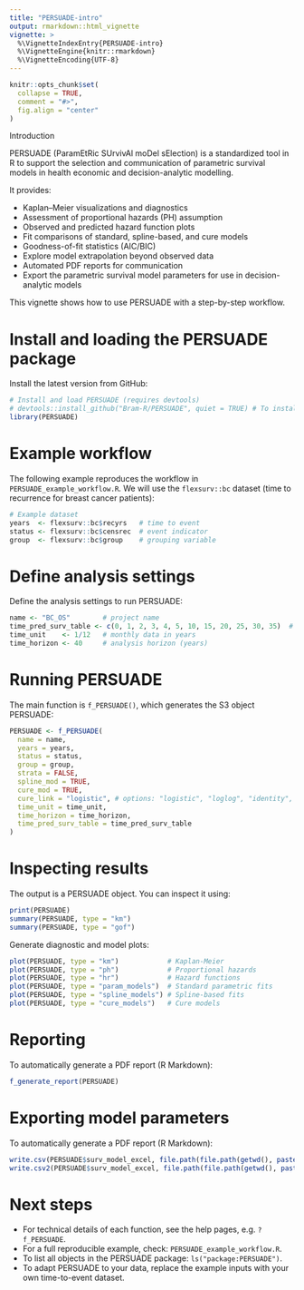 ```yaml
---
title: "PERSUADE-intro"
output: rmarkdown::html_vignette
vignette: >
  %\VignetteIndexEntry{PERSUADE-intro}
  %\VignetteEngine{knitr::rmarkdown}
  %\VignetteEncoding{UTF-8}
---
```


```r
knitr::opts_chunk$set(
  collapse = TRUE,
  comment = "#>",
  fig.align = "center"
)
```

Introduction

PERSUADE (ParamEtRic SUrvivAl moDel sElection) is a standardized tool in R to support the selection and communication of parametric survival models in health economic and decision-analytic modelling.

It provides:

- Kaplan–Meier visualizations and diagnostics
- Assessment of proportional hazards (PH) assumption
- Observed and predicted hazard function plots
- Fit comparisons of standard, spline-based, and cure models
- Goodness-of-fit statistics (AIC/BIC)
- Explore model extrapolation beyond observed data
- Automated PDF reports for communication
- Export the parametric survival model parameters for use in decision-analytic models

This vignette shows how to use PERSUADE with a step-by-step workflow.


# Install and loading the PERSUADE package
Install the latest version from GitHub:
```r
# Install and load PERSUADE (requires devtools)
# devtools::install_github("Bram-R/PERSUADE", quiet = TRUE) # To install the development version of PERSUADE
library(PERSUADE)
```

# Example workflow
The following example reproduces the workflow in `PERSUADE_example_workflow.R`. We will use the `flexsurv::bc` dataset (time to recurrence for breast cancer patients):
```r
# Example dataset
years  <- flexsurv::bc$recyrs   # time to event
status <- flexsurv::bc$censrec  # event indicator
group  <- flexsurv::bc$group    # grouping variable
```

# Define analysis settings
Define the analysis settings to run PERSUADE:
```r
name <- "BC_OS"        # project name
time_pred_surv_table <- c(0, 1, 2, 3, 4, 5, 10, 15, 20, 25, 30, 35)  # survival table times
time_unit    <- 1/12   # monthly data in years
time_horizon <- 40     # analysis horizon (years)
```

# Running PERSUADE
The main function is `f_PERSUADE()`, which generates the S3 object PERSUADE:
```r
PERSUADE <- f_PERSUADE(
  name = name,
  years = years,
  status = status,
  group = group,
  strata = FALSE,
  spline_mod = TRUE,
  cure_mod = TRUE,
  cure_link = "logistic", # options: "logistic", "loglog", "identity", "probit"
  time_unit = time_unit,
  time_horizon = time_horizon,
  time_pred_surv_table = time_pred_surv_table
)
```

# Inspecting results
The output is a PERSUADE object. You can inspect it using:
```r
print(PERSUADE)
summary(PERSUADE, type = "km")
summary(PERSUADE, type = "gof")
```

Generate diagnostic and model plots:
```r
plot(PERSUADE, type = "km")            # Kaplan-Meier
plot(PERSUADE, type = "ph")            # Proportional hazards
plot(PERSUADE, type = "hr")            # Hazard functions
plot(PERSUADE, type = "param_models")  # Standard parametric fits
plot(PERSUADE, type = "spline_models") # Spline-based fits
plot(PERSUADE, type = "cure_models")   # Cure models
```

# Reporting
To automatically generate a PDF report (R Markdown):
```r
f_generate_report(PERSUADE)
```

# Exporting model parameters
To automatically generate a PDF report (R Markdown):
```r
write.csv(PERSUADE$surv_model_excel, file.path(file.path(getwd(), paste0(name, "_output")), "PERSUADE_Time-to-event_models_parameters_comma.csv"))
write.csv2(PERSUADE$surv_model_excel, file.path(file.path(getwd(), paste0(name, "_output")), "PERSUADE_Time-to-event_models_parameters_semicolon.csv"))
```

# Next steps

- For technical details of each function, see the help pages, e.g. `?f_PERSUADE`.
- For a full reproducible example, check: `PERSUADE_example_workflow.R`.
- To list all objects in the PERSUADE package: `ls("package:PERSUADE")`.
- To adapt PERSUADE to your data, replace the example inputs with your own time-to-event dataset.
